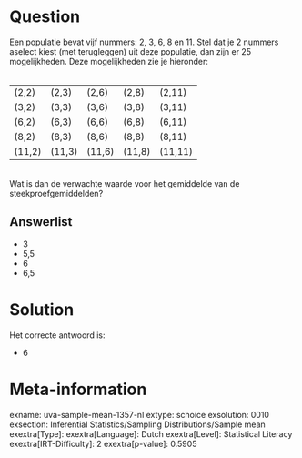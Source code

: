 Question
========

Een populatie bevat vijf nummers: 2, 3, 6, 8 en 11. Stel dat je 2
nummers aselect kiest (met terugleggen) uit deze populatie, dan zijn er
25 mogelijkheden. Deze mogelijkheden zie je hieronder:\
\

  -------- -------- -------- -------- ---------
  (2,2)    (2,3)    (2,6)    (2,8)    (2,11)
  (3,2)    (3,3)    (3,6)    (3,8)    (3,11)
  (6,2)    (6,3)    (6,6)    (6,8)    (6,11)
  (8,2)    (8,3)    (8,6)    (8,8)    (8,11)
  (11,2)   (11,3)   (11,6)   (11,8)   (11,11)
  -------- -------- -------- -------- ---------

\
Wat is dan de verwachte waarde voor het gemiddelde van de
steekproefgemiddelden?

Answerlist
----------

* 3
* 5,5
* 6
* 6,5

Solution
========

Het correcte antwoord is: 

* 6

Meta-information
================
exname: uva-sample-mean-1357-nl
extype: schoice
exsolution: 0010
exsection: Inferential Statistics/Sampling Distributions/Sample mean
exextra[Type]: 
exextra[Language]: Dutch
exextra[Level]: Statistical Literacy
exextra[IRT-Difficulty]: 2
exextra[p-value]: 0.5905
